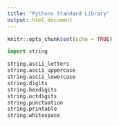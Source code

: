 ```yaml
---
title: "Pythons Standard Library"
output: html_document
---
```


```r
knitr::opts_chunk$set(echo = TRUE)
```

```python
import string

string.ascii_letters
string.ascii_uppercase
string.ascii_lowercase
string.digits
string.hexdigits
string.octdigits
string.punctuation
string.printable
string.whitespace
```

